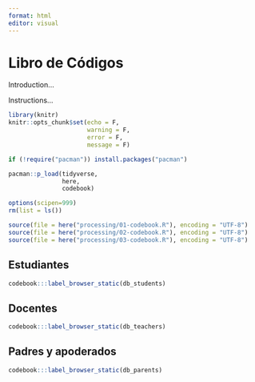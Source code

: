 ```yaml
---
format: html
editor: visual
---
```


# Libro de Códigos {#codebook}

Introduction...

Instructions...

```r
library(knitr)
knitr::opts_chunk$set(echo = F,
                      warning = F,
                      error = F, 
                      message = F) 
```

```r
if (!require("pacman")) install.packages("pacman")

pacman::p_load(tidyverse,
               here, 
               codebook)

options(scipen=999)
rm(list = ls())
```

```r

source(file = here("processing/01-codebook.R"), encoding = "UTF-8")
source(file = here("processing/02-codebook.R"), encoding = "UTF-8")
source(file = here("processing/03-codebook.R"), encoding = "UTF-8")
```

## Estudiantes

```r
codebook:::label_browser_static(db_students)
```

## Docentes

```r
codebook:::label_browser_static(db_teachers)
```

## Padres y apoderados

```r
codebook:::label_browser_static(db_parents)
```


